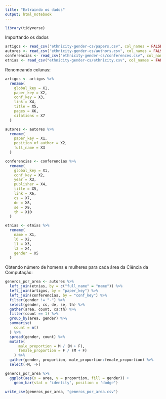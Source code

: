 ```yaml
---
title: "Extraindo os dados"
output: html_notebook
---
```


```r
library(tidyverse)
```

Importando os dados

```r
artigos <- read_csv("ethnicity-gender-cs/papers.csv", col_names = FALSE)
autores <- read_csv("ethnicity-gender-cs/authors.csv", col_names = FALSE)
conferencias <- read_csv("ethnicity-gender-cs/conferences.csv", col_names = FALSE)
etnias <- read_csv("ethnicity-gender-cs/ethnicity.csv", col_names = FALSE)
```

Renomeando colunas:

```r
artigos <- artigos %>% 
  rename(
    global_key = X1,
    paper_key = X2,
    conf_key = X3,
    link = X4,
    title = X5,
    pages = X6,
    citations = X7
  )

autores <- autores %>% 
  rename(
    paper_key = X1,
    position_of_author = X2,
    full_name = X3
  )

conferencias <- conferencias %>% 
  rename(
    global_key = X1,
    conf_key = X2,
    year = X3,
    publisher = X4,
    title = X5,
    link = X6,
    cs = X7,
    de = X8,
    se = X9,
    th = X10
  )

etnias <- etnias %>% 
  rename(
    name = X1,
    l0 = X2,
    l1 = X3,
    l2 = X4,
    gender = X5
  )
```

Obtendo número de homens e mulheres para cada área da Ciência da Computação:

```r
generos_por_area <- autores %>% 
  left_join(etnias, by = c("full_name" = "name")) %>% 
  left_join(artigos, by = "paper_key") %>% 
  left_join(conferencias, by = "conf_key") %>% 
  filter(gender != "-") %>% 
  select(gender, cs, de, se, th) %>% 
  gather(area, count, cs:th) %>% 
  filter(count == 1) %>% 
  group_by(area, gender) %>% 
  summarise(
    count = n()
  ) %>% 
  spread(gender, count) %>% 
  mutate(
      male_proportion = M / (M + F),
      female_proportion = F / (M + F)
    ) %>%
  gather(gender, proportion, male_proportion:female_proportion) %>% 
  select(-M, -F)

generos_por_area %>% 
  ggplot(aes(x = area, y = proportion, fill = gender)) +
    geom_bar(stat = "identity", position = "dodge")

write_csv(generos_por_area, "generos_por_area.csv")
```


